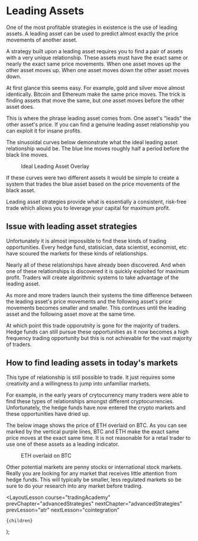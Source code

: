 
# Leading Assets

One of the most profitable strategies in existence is the use of leading assets. A leading asset can be used to predict almost
exactly the price movements of another asset.

A strategy built upon a leading asset requires you to find a pair of assets with a very unique relationship. These assets must
have the exact same or nearly the exact same price movements. When one asset moves up the other asset moves up. When one asset
moves down the other asset moves down.

At first glance this seems easy. For example, gold and silver move almost identically. Bitcoin and Ethereum make the same
price moves. The trick is finding assets that move the same, but one asset moves before the other asset does.

This is where the phrase leading asset comes from. One asset's "leads" the other asset's price. If you can find a genuine
leading asset relationship you can exploit it for insane profits.

The sinusoidal curves below demonstrate what the ideal leading asset relationship would be. The blue line moves roughly half
a period before the black line moves.

<figure className="centerFigure">
  <Image
    src="/images/courses/tradingAcademy/advancedStrategies/leadingAsset/sineCurves.webp"
    height={572}
    width={761}
    alt=""
  />
  <figcaption>Ideal Leading Asset Overlay</figcaption>
</figure>

If these curves were two different assets it would be simple to create a system that trades the blue asset based on the
price movements of the black asset.

Leading asset strategies provide what is essentially a consistent, risk-free trade which allows you to leverage your capital
for maximum profit.

## Issue with leading asset strategies

Unfortunately it is almost impossible to find these kinds of trading opportunities. Every hedge fund, statisician, data scientist,
economist, etc have scoured the markets for these kinds of relationships.

Nearly all of these relationships have already been discovered. And when one of these relationships is discovered it is quickly
exploited for maximum profit. Traders will create algorithmic systems to take advantage of the leading asset.

As more and more traders launch their systems the time difference between the leading asset's price movements and the following
asset's price movements becomes smaller and smaller. This continues until the leading asset and the following asset move at the
same time.

At which point this trade opporutnity is gone for the majority of traders. Hedge funds can still pursue these opportunities as
it now becomes a high frequency trading opportunity but this is not achievable for the vast majority of traders.

## How to find leading assets in today's markets

This type of relationship is still possible to trade. It just requires some creativity and a willingness to jump into
unfamiliar markets.

For example, in the early years of crytocurrency many traders were able to find these types of relationships amongst different
cryptocurrencies. Unfortunately, the hedge funds have now entered the crypto markets and these opportunities have dried up.

The below image shows the price of ETH overlaid on BTC. As you can see marked by the vertical purple lines, BTC and ETH make
the exact same price moves at the exact same time. It is not reasonable for a retail trader to use one of these assets as a
leading indicator.

<figure className="centerFigure">
  <Image
    src="/images/courses/tradingAcademy/advancedStrategies/leadingAsset/btceth.webp"
    height={2160}
    width={3840}
    alt=""
  />
  <figcaption>ETH overlaid on BTC</figcaption>
</figure>

Other potential markets are penny stocks or international stock markets. Really you are looking for any market that receives
little attention from hedge funds. This will typically be smaller, less regulated markets so be sure to do your research
into any market before trading.

  <LayoutLesson
    course="tradingAcademy"
    prevChapter="advancedStrategies"
    nextChapter="advancedStrategies"
    prevLesson="atr"
    nextLesson="cointegration"
  >
    {children}
  </LayoutLesson>
);
